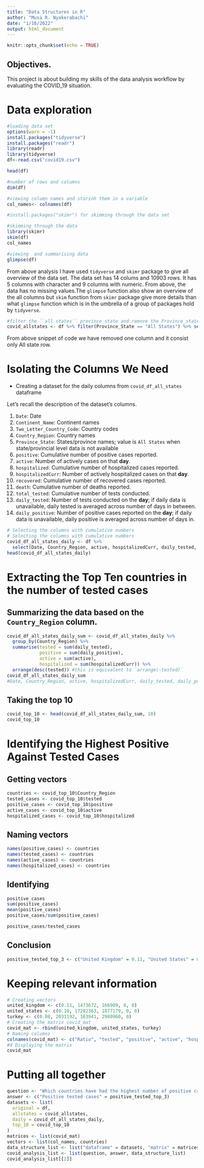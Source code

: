 ---
title: "Data Structures in R"
author: "Musa R. Nyakerabachi"
date: "1/16/2022"
output: html_document
---

```{r setup, include=FALSE}
knitr::opts_chunk$set(echo = TRUE)
```

## Objectives.

This project is about building my skills of the data analysis workflow by evaluating the COVID_19 situation.

# Data exploration

```{r }
#loading data set
options(warn = -1)
install.packages("tidyverse")
install.packages("readr")
library(readr)
library(tidyverse)
df<-read.csv("covid19.csv")

head(df)
```


```{r}
#number of rows and columns
dim(df)

#viewing column names and storinh them in a variable
col_names<- colnames(df)

#install.packages("skimr") for skimming through the data set

#skimming through the data
library(skimr)
skim(df)
col_names

#viewing  and summarising data
glimpse(df)
```
From above analysis I have used ``tidyverse`` and ``skimr`` package to give all overview of the data set. The data set has 14 colums and 10903 rows. It has 5 columns with character and 9 columns with numeric. From above, the data has no missing values.The ``glimpse`` function also show an overview of the all columns but ``skim`` function from ``skimr`` package give more details than what ``glimpse`` function which is in the umbrella of a group of packages hold by ``tidyverse``.  
 
 
```{r}
#filter the ``all states`` province state and remove the Province_state column
covid_allstates <- df %>% filter(Province_State == "All States") %>% select(-Province_State)

```
 From above snippet of code we have removed one column and it consist only All state row.
 
# Isolating the Columns We Need
- Creating a dataset for the daily columns from `covid_df_all_states` dataframe

Let's recall the description of the dataset's columns.

1. `Date`: Date
2. `Continent_Name`: Continent names
3. `Two_Letter_Country_Code`: Country codes
4. `Country_Region`: Country names
5. `Province_State`: States/province names; value is `All States` when state/provincial level data is not available
6. `positive`: Cumulative number of positive cases reported.
7. `active`: Number of actively cases on that **day**.
8. `hospitalized`: Cumulative number of hospitalized cases reported.
9. `hospitalizedCurr`: Number of actively hospitalized cases on that **day**.
10. `recovered`: Cumulative number of recovered cases reported.
11. `death`: Cumulative number of deaths reported.
12. `total_tested`: Cumulative number of tests conducted.
13. `daily_tested`: Number of tests conducted on the **day**; if daily data is unavailable, daily tested is averaged across number of days in between.
14. `daily_positive`: Number of positive cases reported on the **day**; if daily data is unavailable, daily positive is averaged across number of days in.
```{r}
# Selecting the columns with cumulative numbers
# Selecting the columns with cumulative numbers
covid_df_all_states_daily <- df %>% 
  select(Date, Country_Region, active, hospitalizedCurr, daily_tested, daily_positive)
head(covid_df_all_states_daily)

```

# Extracting the Top Ten countries in the number of tested cases

## Summarizing the data based on the `Country_Region` column.
```{r}
covid_df_all_states_daily_sum <- covid_df_all_states_daily %>% 
  group_by(Country_Region) %>% 
  summarise(tested = sum(daily_tested), 
            positive = sum(daily_positive),
            active = sum(active),
            hospitalized = sum(hospitalizedCurr)) %>% 
  arrange(desc(tested)) #this is equivalent to `arrange(-tested)`
covid_df_all_states_daily_sum
#Date, Country_Region, active, hospitalizedCurr, daily_tested, daily_positive
```
## Taking the top 10 
```{r}
covid_top_10 <- head(covid_df_all_states_daily_sum, 10)
covid_top_10
```

# Identifying the Highest Positive Against Tested Cases

## Getting vectors
```{r}
countries <- covid_top_10$Country_Region
tested_cases <- covid_top_10$tested
positive_cases <- covid_top_10$positive
active_cases <- covid_top_10$active
hospitalized_cases <- covid_top_10$hospitalized
```

## Naming vectors
```{r}
names(positive_cases) <- countries
names(tested_cases) <- countries
names(active_cases) <- countries
names(hospitalized_cases) <- countries
```

## Identifying 

```{r}
positive_cases
sum(positive_cases)
mean(positive_cases)
positive_cases/sum(positive_cases)
```


```{r}
positive_cases/tested_cases
```

## Conclusion
```{r}
positive_tested_top_3 <- c("United Kingdom" = 0.11, "United States" = 0.10, "Turkey" = 0.08)
```


# Keeping relevant information
```{r}
# Creating vectors
united_kingdom <- c(0.11, 1473672, 166909, 0, 0)
united_states <- c(0.10, 17282363, 1877179, 0, 0)
turkey <- c(0.08, 2031192, 163941, 2980960, 0)
# Creating the matrix covid_mat
covid_mat <- rbind(united_kingdom, united_states, turkey)
# Naming columns
colnames(covid_mat) <- c("Ratio", "tested", "positive", "active", "hospitalized")
#d Displaying the matrix
covid_mat
```

# Putting all together

```{r}
question <- "Which countries have had the highest number of positive cases against the number of tests?"
answer <- c("Positive tested cases" = positive_tested_top_3)
datasets <- list(
  original = df,
  allstates = covid_allstates,
  daily = covid_df_all_states_daily,
  top_10 = covid_top_10
)
matrices <- list(covid_mat)
vectors <- list(col_names, countries)
data_structure_list <- list("dataframe" = datasets, "matrix" = matrices, "vector" = vectors)
covid_analysis_list <- list(question, answer, data_structure_list)
covid_analysis_list[[2]]

```




